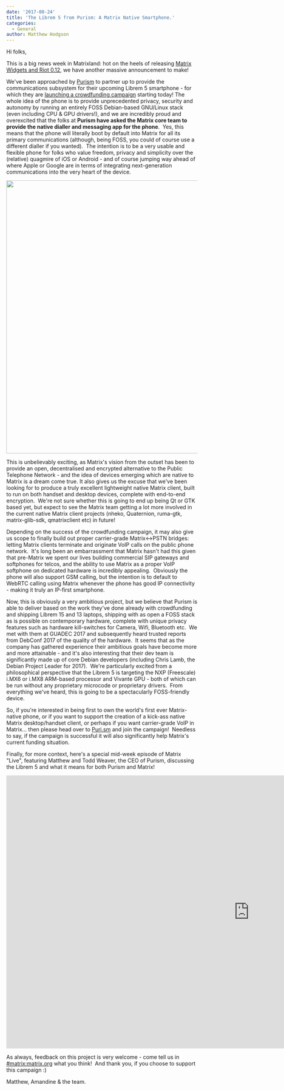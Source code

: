 ```yaml
---
date: '2017-08-24'
title: 'The Librem 5 from Purism: A Matrix Native Smartphone.'
categories:
  - General
author: Matthew Hodgson
---
```


Hi folks,

This is a big news week in Matrixland: hot on the heels of releasing <a href="/blog/2017/08/23/introducing-matrix-widgets/">Matrix Widgets and Riot 0.12</a>, we have another massive announcement to make!

We've been approached by <a href="https://puri.sm">Purism</a> to partner up to provide the communications subsystem for their upcoming Librem 5 smartphone - for which they are <a href="https://puri.sm/shop/librem-5/">launching a crowdfunding campaign</a> starting today! The whole idea of the phone is to provide unprecedented privacy, security and autonomy by running an entirely FOSS Debian-based GNU/Linux stack (even including CPU &amp; GPU drivers!), and we are incredibly proud and overexcited that the folks at <strong>Purism have asked the Matrix core team to provide the native dialler and messaging app for the phone</strong>.  Yes, this means that the phone will literally boot by default into Matrix for all its primary communications (although, being FOSS, you could of course use a different dialler if you wanted).  The intention is to be a very usable and flexible phone for folks who value freedom, privacy and simplicity over the (relative) quagmire of iOS or Android - and of course jumping way ahead of where Apple or Google are in terms of integrating next-generation communications into the very heart of the device.

<a href="https://puri.sm/shop/librem-5/"><img class="aligncenter size-full wp-image-2756" src="/blog/wp-content/uploads/2017/08/purism5.png" alt="" width="1100" height="720" /></a>

This is unbelievably exciting, as Matrix's vision from the outset has been to provide an open, decentralised and encrypted alternative to the Public Telephone Network - and the idea of devices emerging which are native to Matrix is a dream come true. It also gives us the excuse that we've been looking for to produce a truly excellent lightweight native Matrix client, built to run on both handset and desktop devices, complete with end-to-end encryption.  We're not sure whether this is going to end up being Qt or GTK based yet, but expect to see the Matrix team getting a lot more involved in the current native Matrix client projects (nheko, Quaternion, ruma-gtk, matrix-glib-sdk, qmatrixclient etc) in future!

Depending on the success of the crowdfunding campaign, it may also give us scope to finally build out proper carrier-grade Matrix&lt;-&gt;PSTN bridges: letting Matrix clients terminate and originate VoIP calls on the public phone network.  It's long been an embarrassment that Matrix hasn't had this given that pre-Matrix we spent our lives building commercial SIP gateways and softphones for telcos, and the ability to use Matrix as a proper VoIP softphone on dedicated hardware is incredibly appealing.  Obviously the phone will also support GSM calling, but the intention is to default to WebRTC calling using Matrix whenever the phone has good IP connectivity - making it truly an IP-first smartphone.

Now, this is obviously a very ambitious project, but we believe that Purism is able to deliver based on the work they've done already with crowdfunding and shipping Librem 15 and 13 laptops, shipping with as open a FOSS stack as is possible on contemporary hardware, complete with unique privacy features such as hardware kill-switches for Camera, Wifi, Bluetooth etc.  We met with them at GUADEC 2017 and subsequently heard trusted reports from DebConf 2017 of the quality of the hardware.  It seems that as the company has gathered experience their ambitious goals have become more and more attainable - and it's also interesting that their dev team is significantly made up of core Debian developers (including Chris Lamb, the Debian Project Leader for 2017).  We're particularly excited from a philosophical perspective that the Librem 5 is targeting the NXP (Freescale) i.MX6 or i.MX8 ARM-based processor and Vivante GPU - both of which can be run without any proprietary microcode or proprietary drivers.  From everything we've heard, this is going to be a spectacularly FOSS-friendly device.

So, if you're interested in being first to own the world's first ever Matrix-native phone, or if you want to support the creation of a kick-ass native Matrix desktop/handset client, or perhaps if you want carrier-grade VoIP in Matrix... then please head over to <a href="https://puri.sm">Puri.sm</a> and join the campaign!  Needless to say, if the campaign is successful it will also significantly help Matrix's current funding situation.

Finally, for more context, here's a special mid-week episode of Matrix "Live", featuring Matthew and Todd Weaver, the CEO of Purism, discussing the Librem 5 and what it means for both Purism and Matrix!

<div class="video-container"><iframe src="https://www.youtube.com/embed/hwFjWDAyG38" width="1280" height="720" frameBorder="0" allowFullScreen="allowfullscreen"></iframe></div>

As always, feedback on this project is very welcome - come tell us in <a href="https://matrix.to/#/#matrix:matrix.org">#matrix:matrix.org</a> what you think!  And thank you, if you choose to support this campaign :)

Matthew, Amandine &amp; the team.